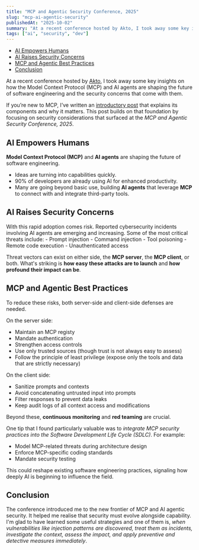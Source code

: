 ```yaml
---
title: "MCP and Agentic Security Conference, 2025"
slug: "mcp-ai-agentic-security"
publishedAt: "2025-10-02"
summary: "At a recent conference hosted by Akto, I took away some key insights on how the Model Context Protocol (MCP) and AI agents are shaping the future of software engineering and the security concerns that come with them."
tags: ["ai", "security", "dev"]
---
```


- [AI Empowers Humans](#ai-empowers-humans)
- [AI Raises Security Concerns](#ai-raises-security-concerns)
- [MCP and Agentic Best Practices](#mcp-and-agentic-best-practices)
- [Conclusion](#conclusion)

At a recent conference hosted by [Akto](https://www.akto.io/), I took away some key insights on how the Model Context Protocol (MCP) and AI agents are shaping the future of software engineering and the security concerns that come with them.

If you’re new to MCP, I’ve written an [introductory post](./introduction-to-mcp.mdx) that explains its components and why it matters. This post builds on that foundation by focusing on security considerations that surfaced at the *MCP and Agentic Security Conference, 2025*.

## AI Empowers Humans

**Model Context Protocol (MCP)** and **AI agents** are shaping the future of software engineering.

- Ideas are turning into capabilities quickly.
- 90% of developers are already using AI for enhanced productivity.
- Many are going beyond basic use, building **AI agents** that leverage **MCP** to connect with and integrate third-party tools.

## AI Raises Security Concerns

With this rapid adoption comes risk. Reported cybersecurity incidents involving AI agents are emerging and increasing. Some of the most critical threats include:
	- Prompt injection
	- Command injection
	- Tool poisoning
	- Remote code execution
	- Unauthenticated access

Threat vectors can exist on either side, the **MCP server**, the **MCP client**, or both. What's striking is **how easy these attacks are to launch** and **how profound their impact can be**.

## MCP and Agentic Best Practices

To reduce these risks, both server-side and client-side defenses are needed.

On the server side:
- Maintain an MCP registy
- Mandate authentication
- Strengthen access controls
- Use only trusted sources (though trust is not always easy to assess)
- Follow the principle of least privilege (expose only the tools and data that are strictly necessary)

On the client side:
- Sanitize prompts and contexts
- Avoid concatenating untrusted input into prompts
- Filter responses to prevent data leaks
- Keep audit logs of all context access and modifications

Beyond these, **continuous monitoring** and **red teaming** are crucial.

One tip that I found particularly valuable was to *integrate MCP security practices into the Software Development Life Cycle (SDLC)*. For example:

- Model MCP-related threats during architecture design
- Enforce MCP-specific coding standards
- Mandate security testing

This could reshape existing software engineering practices, signaling how deeply AI is beginning to influence the field.

## Conclusion

The conference introduced me to the new frontier of MCP and AI agentic security. It helped me realise that security must evolve alongside capability. I'm glad to have learned some useful strategies and one of them is, *when vulnerabilities like injection patterns are discovered, treat them as incidents, investigate the context, assess the impact, and apply preventive and detective measures immediately*.
